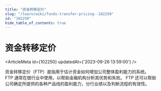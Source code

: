 ```yaml
---
title: "资金转移定价"
slug: "/learn/wiki/funds-transfer-pricing--102250"
id: "102250"
hide_table_of_contents: true
---
```



# 资金转移定价

<ArticleMeta id={102250} updatedAt={'2023-09-26 13:59:00'} />
<div className='border-solid border-b border-t-0 my-4 border-[var(--ifm-color-gray-300)]' />

资金转移定价（FTP）是指用于估计资金如何增加公司整体盈利能力的系统。 FTP 通常在银行业中使用，以帮助金融机构分析其优势和失败。 FTP 还可以帮助公司确定所提供的各种产品线的盈利能力，分行业绩以及判断流程的有效性。
